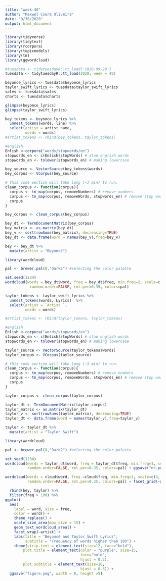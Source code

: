 ```yaml
---
title: "week-40"
author: "Maxwel Coura Oliveira"
date: "9/30/2020"
output: html_document
---
```


```r
library(tidyverse)
library(tidytext)
library(rcorpora)
library(topicmodels)
library(tm)
library(ggwordcloud)
```



```r
#tuesdata <- tidytuesdayR::tt_load('2020-09-29')
tuesdata <- tidytuesdayR::tt_load(2020, week = 40)

beyonce_lyrics <- tuesdata$beyonce_lyrics
taylor_swift_lyrics <- tuesdata$taylor_swift_lyrics
sales <- tuesdata$sales
charts <- tuesdata$charts
```

```r
glimpse(beyonce_lyrics)
glimpse(taylor_swift_lyrics)
```



```r
bey_tokens <- beyonce_lyrics %>%
  unnest_tokens(words, line) %>% 
  select(artist = artist_name,
         words = words)
#artist_tokens <- rbind(bey_tokens, taylor_tokens)
```






```r
#english
Enlish <-corpora("words/stopwords/en")  
stopwords_en <- c(Enlish$stopWords) # stop english words 
stopwords_en <- tolower(stopwords_en) # making lowercase
```




```r
bey_source <- VectorSource(bey_tokens$words)
bey_corpus <- VCorpus(bey_source)
```

```r
# this code section will take long (~3 min) to run. 
clean_corpus <- function(corpus){
  corpus <- tm_map(corpus, removeNumbers) # remove numbers
  corpus <- tm_map(corpus, removeWords, stopwords_en) # remove stop words
  corpus
}

bey_corpus <- clean_corpus(bey_corpus)
```




```r
bey_dt <- TermDocumentMatrix(bey_corpus)
bey_matrix <- as.matrix(bey_dt)
bey_v <- sort(rowSums(bey_matrix), decreasing=TRUE)
bey_dt <- data.frame(word = names(bey_v),freq=bey_v)
```
```r
bey <- bey_dt %>% 
  mutate(artist = "Beyoncé")
```


```r
library(wordcloud)

pal <- brewer.pal(8,"Dark2") #selecting the color palette

set.seed(1234)
wordcloud(words = bey_dt$word, freq = bey_dt$freq, min.freq=2, scale=c(5,.1), 
           random.order=FALSE, rot.per=0.35, colors=pal)

```



```r
taylor_tokens <- taylor_swift_lyrics %>%
  unnest_tokens(words, Lyrics)  %>% 
  select(artist = `Artist `,
         words = words)

#artist_tokens <- rbind(taylor_tokens, taylor_tokens)
```






```r
#english
Enlish <-corpora("words/stopwords/en")  
stopwords_en <- c(Enlish$stopWords) # stop english words 
stopwords_en <- tolower(stopwords_en) # making lowercase
```




```r
taylor_source <- VectorSource(taylor_tokens$words)
taylor_corpus <- VCorpus(taylor_source)
```

```r
# this code section will take long (~3 min) to run. 
clean_corpus <- function(corpus){
  corpus <- tm_map(corpus, removeNumbers) # remove numbers
  corpus <- tm_map(corpus, removeWords, stopwords_en) # remove stop words
  corpus
}

taylor_corpus <- clean_corpus(taylor_corpus)
```




```r
taylor_dt <- TermDocumentMatrix(taylor_corpus)
taylor_matrix <- as.matrix(taylor_dt)
taylor_v <- sort(rowSums(taylor_matrix), decreasing=TRUE)
taylor_dt <- data.frame(word = names(taylor_v),freq=taylor_v)
```
```r
taylor <- taylor_dt %>% 
  mutate(artist = "Taylor Swift")
```


```r
library(wordcloud)

pal <- brewer.pal(8,"Dark2") #selecting the color palette

set.seed(1234)
wordcloud(words = taylor_dt$word, freq = taylor_dt$freq, min.freq=1, scale=c(4,.1),
          random.order=FALSE, rot.per=0.35, colors=pal) + ggsave("nn.png")

```

```r
wordcloud(words = cloud$word, freq =cloud$freq, min.freq=1, scale=c(4,.1),
          random.order=FALSE, rot.per=0.35, colors=pal) + facet_grid(~artist)
```

```r
  rbind(bey, taylor) %>% 
  filter(freq > 100) %>% 
ggplot(
  aes(
    label = word, size = freq, 
    color = word)) + 
    theme_replace() +
    scale_size_area(max_size = 15) +
    geom_text_wordcloud_area() +
    facet_wrap(~artist) +
    labs(title = "Beyoncé and Taylor Swift Lyrics", 
         subtitle = "Frequency of words higher than 100") +
    theme(strip.text = element_text(size=12, face="bold"), 
        plot.title = element_text(color = "purple", size=15, 
                                  face="bold",
                                  hjust = 0.5),
        plot.subtitle = element_text(size=10, 
                                  hjust = 0.5)) +
  ggsave("figure.png", width = 8, height =5)
```


